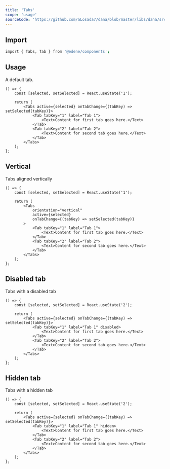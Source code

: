 ```yaml
---
title: 'Tabs'
scope: 'usage'
sourceCode: 'https://github.com/aLosada7/dana/blob/master/libs/dana/src/components/Accordion/Accordion.tsx'
---
```


## Import

```bash
import { Tabs, Tab } from '@edene/components';
```

## Usage

A default tab.

```tsx
() => {
    const [selected, setSelected] = React.useState('1');

    return (
        <Tabs active={selected} onTabChange={(tabKey) => setSelected(tabKey)}>
            <Tab tabKey="1" label="Tab 1">
                <Text>Content for first tab goes here.</Text>
            </Tab>
            <Tab tabKey="2" label="Tab 2">
                <Text>Content for second tab goes here.</Text>
            </Tab>
        </Tabs>
    );
};
```

## Vertical

Tabs aligned vertically

```tsx
() => {
    const [selected, setSelected] = React.useState('1');

    return (
        <Tabs
            orientation="vertical"
            active={selected}
            onTabChange={(tabKey) => setSelected(tabKey)}
        >
            <Tab tabKey="1" label="Tab 1">
                <Text>Content for first tab goes here.</Text>
            </Tab>
            <Tab tabKey="2" label="Tab 2">
                <Text>Content for second tab goes here.</Text>
            </Tab>
        </Tabs>
    );
};
```

## Disabled tab

Tabs with a disabled tab

```tsx
() => {
    const [selected, setSelected] = React.useState('2');

    return (
        <Tabs active={selected} onTabChange={(tabKey) => setSelected(tabKey)}>
            <Tab tabKey="1" label="Tab 1" disabled>
                <Text>Content for first tab goes here.</Text>
            </Tab>
            <Tab tabKey="2" label="Tab 2">
                <Text>Content for second tab goes here.</Text>
            </Tab>
        </Tabs>
    );
};
```

## Hidden tab

Tabs with a hidden tab

```tsx
() => {
    const [selected, setSelected] = React.useState('2');

    return (
        <Tabs active={selected} onTabChange={(tabKey) => setSelected(tabKey)}>
            <Tab tabKey="1" label="Tab 1" hidden>
                <Text>Content for first tab goes here.</Text>
            </Tab>
            <Tab tabKey="2" label="Tab 2">
                <Text>Content for second tab goes here.</Text>
            </Tab>
        </Tabs>
    );
};
```
